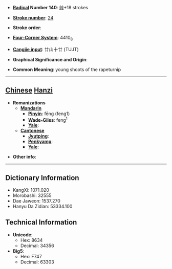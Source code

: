 * '''[[Wiktionary:Chinese radical index| Radical]] Number 140''': [[Wiktionary:Chinese radical index 艸|艸]]+18 strokes

* '''[[Wiktionary:Chinese total strokes index|Stroke number]]''': [[Wiktionary:Chinese total strokes index 24|24]]

* '''Stroke order''': 

* '''[[Wiktionary:Chinese four corner index|Four-Corner System]]''': 4410<sub>8</sub>

* '''[[Wiktionary:Chinese Cangjie index|Cangjie input]]''': 廿山十廿 (TUJT)

* '''Graphical Significance and Origin''': 

* '''Common Meaning''': young shoots of the rapeturnip

----

== [[Chinese]] [[Hanzi]] ==

* '''Romanizations'''
** '''[[Mandarin]]'''
*** '''[[Pinyin]]''': fēng (feng1)
*** '''[[Wade-Giles]]''': feng<sup>1</sup>
*** '''[[Yale]]''': 
** '''[[Cantonese]]'''
*** '''[[Jyutping]]''':
*** '''[[Penkyamp]]''': 
*** '''[[Yale]]''': 

* '''Other info''': 

----

== Dictionary Information ==

* KangXi: 1071.020
* Morobashi: 32555
* Dae Jaweon: 1537.270
* Hanyu Da Zidian: 53334.100

== Technical Information ==

* '''Unicode''':
** Hex: 8634
** Decimal: 34356
* '''Big5''':
** Hex: F747
** Decimal: 63303